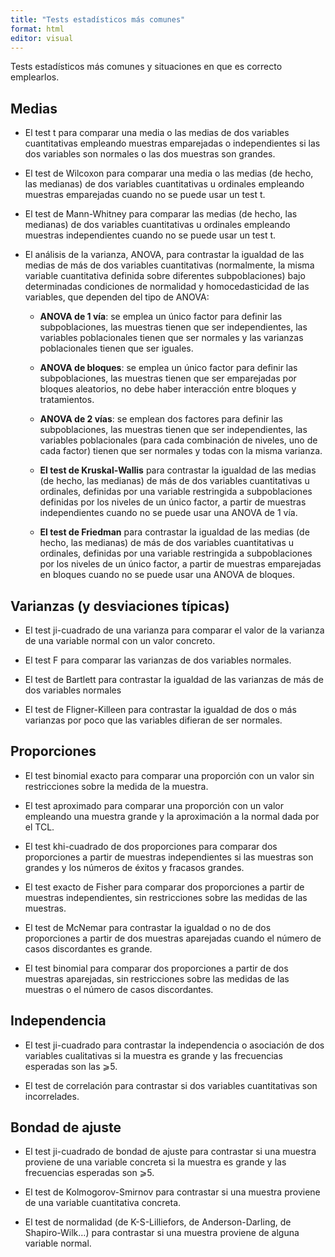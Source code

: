 ```yaml
---
title: "Tests estadísticos más comunes" 
format: html
editor: visual
---
```


Tests estadísticos más comunes y situaciones en que es correcto emplearlos.

## Medias

-   El test t para comparar una media o las medias de dos variables cuantitativas empleando muestras emparejadas o independientes si las dos variables son normales o las dos muestras son grandes.

-   El test de Wilcoxon para comparar una media o las medias (de hecho, las medianas) de dos variables cuantitativas u ordinales empleando muestras emparejadas cuando no se puede usar un test t.

-   El test de Mann-Whitney para comparar las medias (de hecho, las medianas) de dos variables cuantitativas u ordinales empleando muestras independientes cuando no se puede usar un test t.

-   El análisis de la varianza, ANOVA, para contrastar la igualdad de las medias de más de dos variables cuantitativas (normalmente, la misma variable cuantitativa definida sobre diferentes subpoblaciones) bajo determinadas condiciones de normalidad y homocedasticidad de las variables, que dependen del tipo de ANOVA:

    -   **ANOVA de 1 vía**: se emplea un único factor para definir las subpoblaciones, las muestras tienen que ser independientes, las variables poblacionales tienen que ser normales y las varianzas poblacionales tienen que ser iguales.

    -   **ANOVA de bloques**: se emplea un único factor para definir las subpoblaciones, las muestras tienen que ser emparejadas por bloques aleatorios, no debe haber interacción entre bloques y tratamientos.

    -   **ANOVA de 2 vías**: se emplean dos factores para definir las subpoblaciones, las muestras tienen que ser independientes, las variables poblacionales (para cada combinación de niveles, uno de cada factor) tienen que ser normales y todas con la misma varianza.

    -   **El test de Kruskal-Wallis** para contrastar la igualdad de las medias (de hecho, las medianas) de más de dos variables cuantitativas u ordinales, definidas por una variable restringida a subpoblaciones definidas por los niveles de un único factor, a partir de muestras independientes cuando no se puede usar una ANOVA de 1 vía.

    -   **El test de Friedman** para contrastar la igualdad de las medias (de hecho, las medianas) de más de dos variables cuantitativas u ordinales, definidas por una variable restringida a subpoblaciones por los niveles de un único factor, a partir de muestras emparejadas en bloques cuando no se puede usar una ANOVA de bloques.

## Varianzas (y desviaciones típicas)

-   El test ji-cuadrado de una varianza para comparar el valor de la varianza de una variable normal con un valor concreto.

-   El test F para comparar las varianzas de dos variables normales.

-   El test de Bartlett para contrastar la igualdad de las varianzas de más de dos variables normales

-   El test de Fligner-Killeen para contrastar la igualdad de dos o más varianzas por poco que las variables difieran de ser normales.

## Proporciones

-   El test binomial exacto para comparar una proporción con un valor sin restricciones sobre la medida de la muestra.

-   El test aproximado para comparar una proporción con un valor empleando una muestra grande y la aproximación a la normal dada por el TCL.

-   El test khi-cuadrado de dos proporciones para comparar dos proporciones a partir de muestras independientes si las muestras son grandes y los números de éxitos y fracasos grandes.

-   El test exacto de Fisher para comparar dos proporciones a partir de muestras independientes, sin restricciones sobre las medidas de las muestras.

-   El test de McNemar para contrastar la igualdad o no de dos proporciones a partir de dos muestras aparejadas cuando el número de casos discordantes es grande.

-   El test binomial para comparar dos proporciones a partir de dos muestras aparejadas, sin restricciones sobre las medidas de las muestras o el número de casos discordantes.

## Independencia

-   El test ji-cuadrado para contrastar la independencia o asociación de dos variables cualitativas si la muestra es grande y las frecuencias esperadas son las ⩾5.

-   El test de correlación para contrastar si dos variables cuantitativas son incorrelades.

## Bondad de ajuste

-   El test ji-cuadrado de bondad de ajuste para contrastar si una muestra proviene de una variable concreta si la muestra es grande y las frecuencias esperadas son ⩾5.

-   El test de Kolmogorov-Smirnov para contrastar si una muestra proviene de una variable cuantitativa concreta.

-   El test de normalidad (de K-S-Lilliefors, de Anderson-Darling, de Shapiro-Wilk…) para contrastar si una muestra proviene de alguna variable normal.
